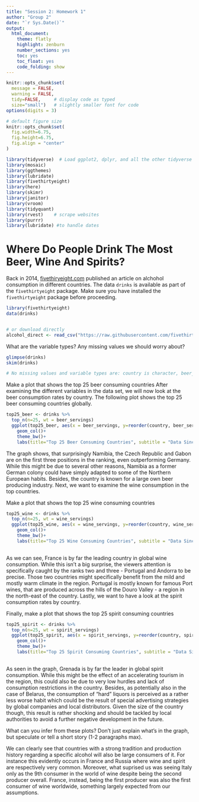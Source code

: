 ```yaml
---
title: "Session 2: Homework 1"
author: "Group 2"
date: "`r Sys.Date()`"
output:
  html_document:
    theme: flatly
    highlight: zenburn
    number_sections: yes
    toc: yes
    toc_float: yes
    code_folding: show
---
```



```r
knitr::opts_chunk$set(
  message = FALSE, 
  warning = FALSE, 
  tidy=FALSE,     # display code as typed
  size="small")   # slightly smaller font for code
options(digits = 3)

# default figure size
knitr::opts_chunk$set(
  fig.width=6.75, 
  fig.height=6.75,
  fig.align = "center"
)
```


```r
library(tidyverse)  # Load ggplot2, dplyr, and all the other tidyverse packages
library(mosaic)
library(ggthemes)
library(lubridate)
library(fivethirtyeight)
library(here)
library(skimr)
library(janitor)
library(vroom)
library(tidyquant)
library(rvest)    # scrape websites
library(purrr)  
library(lubridate) #to handle dates
```

# Where Do People Drink The Most Beer, Wine And Spirits?

Back in 2014, [fivethiryeight.com](https://fivethirtyeight.com/features/dear-mona-followup-where-do-people-drink-the-most-beer-wine-and-spirits/) published an article on alchohol consumption in different countries. The data `drinks` is available as part of the `fivethirtyeight` package. Make sure you have installed the `fivethirtyeight` package before proceeding.


```r
library(fivethirtyeight)
data(drinks)


# or download directly
alcohol_direct <- read_csv("https://raw.githubusercontent.com/fivethirtyeight/data/master/alcohol-consumption/drinks.csv")

```


What are the variable types? Any missing values we should worry about? 

```r
glimpse(drinks)
skim(drinks)

# No missing values and variable types are: country is character, beer_servings, spirit_servings and wine_servings are integers, total_litres_of_pure_alcohol is double. 
```


Make a plot that shows the top 25 beer consuming countries
After examining the different variables in the data set, we will now look at the beer consumption rates by country. The following plot shows the top 25 beer consuming countries globally.

```r
top25_beer <- drinks %>% 
  top_n(n=25, wt = beer_servings)
  ggplot(top25_beer, aes(x = beer_servings, y=reorder(country, beer_servings)))+
    geom_col()+
    theme_bw()+
    labs(title="Top 25 Beer Consuming Countries", subtitle = "Data Since 2010", x="", y="Number Of Servings")
```
The graph shows, that surprisingly Namibia, the Czech Republic and Gabon are on the first three positions in the ranking, even outperforming Germany. While this might be due to several other reasons, Namibia as a former German colony could have simply adapted to some of the Northern European habits. Besides, the country is known for a large own beer producing industry. Next, we want to examine the wine consumption in the top countries.

Make a plot that shows the top 25 wine consuming countries

```r
top25_wine <- drinks %>% 
  top_n(n=25, wt = wine_servings)
  ggplot(top25_wine, aes(x = wine_servings, y=reorder(country, wine_servings)))+
    geom_col()+
    theme_bw()+
    labs(title="Top 25 Wine Consuming Countries", subtitle = "Data Since 2010", x="", y="Number Of Servings")
    


```
As we can see, France is by far the leading country in global wine consumption. While this isn’t a big surprise, the viewers attention is specifically caught by the ranks two and three - Portugal and Andorra to be precise. Those two countries might specifically benefit from the mild and mostly warm climate in the region. Portugal is mostly known for famous Port wines, that are produced across the hills of the Douro Valley - a region in the north-east of the country. Lastly, we want to have a look at the spirit consumption rates by country.

Finally, make a plot that shows the top 25 spirit consuming countries
```r
top25_spirit <- drinks %>% 
  top_n(n=25, wt = spirit_servings)
  ggplot(top25_spirit, aes(x = spirit_servings, y=reorder(country, spirit_servings)))+
    geom_col()+
    theme_bw()+
    labs(title="Top 25 Spirit Consuming Countries", subtitle = "Data Since 2010", x="", y="Number Of Servings")
    
```

As seen in the graph, Grenada is by far the leader in global spirit consumption. While this might be the effect of an accelerating tourism in the region, this could also be due to very low hurdles and lack of consumption restrictions in the country. Besides, as potentially also in the case of Belarus, the consumption of “hard” liquors is perceived as a rather less worse habit which could be the result of special advertising strategies by global companies and local distributors. Given the size of the country though, this result is rather shocking and should be tackled by local authorities to avoid a further negative development in the future.

What can you infer from these plots? Don't just explain what's in the graph, but speculate or tell a short story (1-2 paragraphs max).

We can clearly see that countries with a strong tradition and production history regarding a specific alcohol will also be large consumers of it. For instance this evidently occurs in France and Russia where wine and spirit are respectively very common. Moreover, what suprised us was seeing Italy only as the 9th consumer in the world of wine despite being the second producer overall. France, instead, being the first producer was also the first consumer of wine worldwide, something largely expected from our assumptions. 

